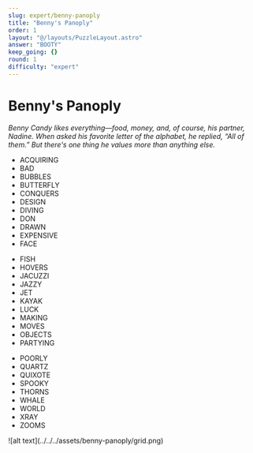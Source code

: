 ```yaml
---
slug: expert/benny-panoply
title: "Benny's Panoply"
order: 1
layout: "@/layouts/PuzzleLayout.astro"
answer: "BOOTY"
keep_going: {}
round: 1
difficulty: "expert"
---
```


# Benny&#39;s Panoply

_Benny Candy likes everything—food, money, and, of course, his partner, Nadine. When asked his favorite letter of the alphabet, he replied, “All of them.” But there's one thing he values more than anything else._

<Puzzle />

<div class="flex gap-10">
    <div class="flex gap-2 list-disc marker:text-black" style={{fontFamily: "Roboto Mono, monospace"}}>
        <ul>
            <li>ACQUIRING</li>
            <li>BAD</li>
            <li>BUBBLES</li>
            <li>BUTTERFLY</li>
            <li>CONQUERS</li>
            <li>DESIGN</li>
            <li>DIVING</li>
            <li>DON</li>
            <li>DRAWN</li>
            <li>EXPENSIVE</li>
            <li>FACE</li>
        </ul>
        <ul>
            <li>FISH</li>
            <li>HOVERS</li>
            <li>JACUZZI</li>
            <li>JAZZY</li>
            <li>JET</li>
            <li>KAYAK</li>
            <li>LUCK</li>
            <li>MAKING</li>
            <li>MOVES</li>
            <li>OBJECTS</li>
            <li>PARTYING</li>
        </ul>
        <ul>
            <li>POORLY</li>
            <li>QUARTZ</li>
            <li>QUIXOTE</li>
            <li>SPOOKY</li>
            <li>THORNS</li>
            <li>WHALE</li>
            <li>WORLD</li>
            <li>XRAY</li>
            <li>ZOOMS</li>
        </ul>
    </div>
    ![alt text](../../../assets/benny-panoply/grid.png)
</div>